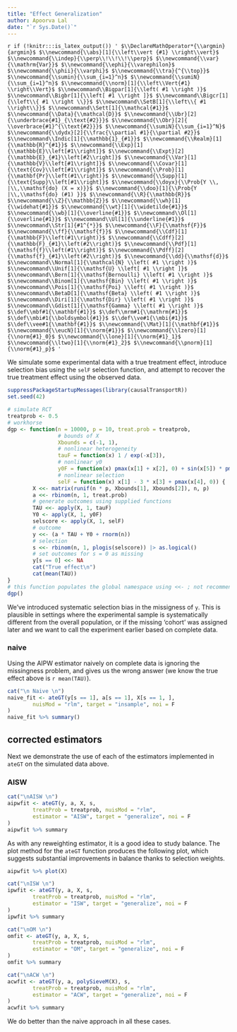 ```yaml
---
title: "Effect Generalization"
author: Apoorva Lal
date: "`r Sys.Date()`"
---
```


<!--- For HTML renders - selection from math_shortcuts.tex --->
`r if (!knitr:::is_latex_output()) '
$\\DeclareMathOperator*{\\argmin}{argmin}$
$\\newcommand{\\abs}[1]{\\left\\vert {#1} \\right\\vert}$
$\\newcommand{\\indep}{\\perp\\!\\!\\!\\perp}$
$\\newcommand{\\var}{\\mathrm{Var}}$
$\\newcommand{\\ephi}{\\varephilon}$
$\\newcommand{\\phii}{\\varphi}$
$\\newcommand{\\tra}{^{\\top}}$
$\\newcommand{\\sumin}{\\sum_{i=1}^n}$
$\\newcommand{\\sumiN}{\\sum_{i=1}^n}$
$\\newcommand{\\norm}[1]{\\left\\Vert{#1} \\right\\Vert}$
$\\newcommand\\Bigpar[1]{\\left( #1 \\right )}$
$\\newcommand\\Bigbr[1]{\\left[ #1 \\right ]}$
$\\newcommand\\Bigcr[1]{\\left\\{ #1 \\right \\}}$
$\\newcommand\\SetB[1]{\\left\\{ #1 \\right\\}}$
$\\newcommand\\Sett[1]{\\mathcal{#1}}$
$\\newcommand{\\Data}{\\mathcal{D}}$
$\\newcommand{\\Ubr}[2]{\\underbrace{#1}_{\\text{#2}}}$
$\\newcommand{\\Obr}[2]{ \\overbrace{#1}^{\\text{#2}}}$
$\\newcommand{\\sumiN}{\\sum_{i=1}^N}$
$\\newcommand{\\dydx}[2]{\\frac{\\partial #1}{\\partial #2}}$
$\\newcommand\\Indic[1]{\\mathbb{1}_{#1}}$
$\\newcommand{\\Realm}[1]{\\mathbb{R}^{#1}}$
$\\newcommand{\\Exp}[1]{\\mathbb{E}\\left[#1\\right]}$
$\\newcommand{\\Expt}[2]{\\mathbb{E}_{#1}\\left[#2\\right]}$
$\\newcommand{\\Var}[1]{\\mathbb{V}\\left[#1\\right]}$
$\\newcommand{\\Covar}[1]{\\text{Cov}\\left[#1\\right]}$
$\\newcommand{\\Prob}[1]{\\mathbf{Pr}\\left(#1\\right)}$
$\\newcommand{\\Supp}[1]{\\text{Supp}\\left[#1\\right]}$
$\\newcommand{\\doyx}{\\Prob{Y \\, |\\,\\mathsf{do} (X = x)}}$
$\\newcommand{\\doo}[1]{\\Prob{Y |\\,\\mathsf{do} (#1) }}$
$\\newcommand{\\R}{\\mathbb{R}}$
$\\newcommand{\\Z}{\\mathbb{Z}}$
$\\newcommand{\\wh}[1]{\\widehat{#1}}$
$\\newcommand{\\wt}[1]{\\widetilde{#1}}$
$\\newcommand{\\wb}[1]{\\overline{#1}}$
$\\newcommand\\Ol[1]{\\overline{#1}}$
$\\newcommand\\Ul[1]{\\underline{#1}}$
$\\newcommand\\Str[1]{#1^{*}}$
$\\newcommand{\\F}{\\mathsf{F}}$
$\\newcommand{\\ff}{\\mathsf{f}}$
$\\newcommand{\\Cdf}[1]{\\mathbb{F}\\left(#1\\right)}$
$\\newcommand{\\Cdff}[2]{\\mathbb{F}_{#1}\\left(#2\\right)}$
$\\newcommand{\\Pdf}[1]{\\mathsf{f}\\left(#1\\right)}$
$\\newcommand{\\Pdff}[2]{\\mathsf{f}_{#1}\\left(#2\\right)}$
$\\newcommand{\\dd}{\\mathsf{d}}$
$\\newcommand\\Normal[1]{\\mathcal{N} \\left( #1 \\right )}$
$\\newcommand\\Unif[1]{\\mathsf{U} \\left[ #1 \\right ]}$
$\\newcommand\\Bern[1]{\\mathsf{Bernoulli} \\left( #1 \\right )}$
$\\newcommand\\Binom[1]{\\mathsf{Bin} \\left( #1 \\right )}$
$\\newcommand\\Pois[1]{\\mathsf{Poi} \\left( #1 \\right )}$
$\\newcommand\\BetaD[1]{\\mathsf{Beta} \\left( #1 \\right )}$
$\\newcommand\\Diri[1]{\\mathsf{Dir} \\left( #1 \\right )}$
$\\newcommand\\Gdist[1]{\\mathsf{Gamma} \\left( #1 \\right )}$
$\\def\\mbf#1{\\mathbf{#1}}$
$\\def\\mrm#1{\\mathrm{#1}}$
$\\def\\mbi#1{\\boldsymbol{#1}}$
$\\def\\ve#1{\\mbi{#1}}$
$\\def\\vee#1{\\mathbf{#1}}$
$\\newcommand{\\Mat}[1]{\\mathbf{#1}}$
$\\newcommand{\\eucN}[1]{\\norm{#1}}$
$\\newcommand{\\lzero}[1]{\\norm{#1}_0}$
$\\newcommand{\\lone}[1]{\\norm{#1}_1}$
$\\newcommand{\\ltwo}[1]{\\norm{#1}_2}$
$\\newcommand{\\pnorm}[1]{\\norm{#1}_p}$
'`


We simulate some experimental data with a true treatment
effect, introduce selection bias using the `selF` selection function,
and attempt to recover the true treatment effect using the observed data.

```r
suppressPackageStartupMessages(library(causalTransportR))
set.seed(42)

# simulate RCT
treatprob <- 0.5
# workhorse
dgp <- function(n = 10000, p = 10, treat.prob = treatprob,
                # bounds of X
                Xbounds = c(-1, 1),
                # nonlinear heterogeneity
                tauF = function(x) 1 / exp(-x[3]),
                # nonlinear y0
                y0F = function(x) pmax(x[1] + x[2], 0) + sin(x[5]) * pmax(x[7], 0.5),
                # nonlinear selection
                selF = function(x) x[1] - 3 * x[3] + pmax(x[4], 0)) {
        X <<- matrix(runif(n * p, Xbounds[1], Xbounds[2]), n, p)
        a <<- rbinom(n, 1, treat.prob)
        # generate outcomes using supplied functions
        TAU <<- apply(X, 1, tauF)
        Y0 <- apply(X, 1, y0F)
        selscore <- apply(X, 1, selF)
        # outcome
        y <<- (a * TAU + Y0 + rnorm(n))
        # selection
        s <<- rbinom(n, 1, plogis(selscore)) |> as.logical()
        # set outcomes for s = 0 as missing
        y[s == 0] <<- NA
        cat("True effect\n")
        cat(mean(TAU))
}
# this function populates the global namespace using <<- ; not recommended for real use
dgp()

```

We've introduced systematic selection bias in the missigness of `y`. This is plausible in settings where the experimental sample is systematically different from the overall population, or if the missing 'cohort' was assigned later and we want to call the experiment earlier based on complete data.

### naive

Using the AIPW estimator naively on complete data is ignoring the missingness problem, and gives us the wrong answer (we know the true effect above is `r mean(TAU)`).

```r
cat("\n Naive \n")
naive_fit <- ateGT(y[s == 1], a[s == 1], X[s == 1, ],
        nuisMod = "rlm", target = "insample", noi = F
)
naive_fit %>% summary()
```

## corrected estimators

Next we demonstrate the use of each of the estimators implemented in
`ateGT` on the simulated data above.

### AISW

```r
cat("\nAISW \n")
aipwfit <- ateGT(y, a, X, s,
        treatProb = treatprob, nuisMod = "rlm",
        estimator = "AISW", target = "generalize", noi = F
)
aipwfit %>% summary
```

As with any reweighting estimator, it is a good idea to study balance. The
plot method for the `ateGT` function produces the following plot, which suggests
substantial improvements in balance thanks to selection weights.

```r
aipwfit %>% plot(X)
```


```r

cat("\nISW \n")
ipwfit <- ateGT(y, a, X, s,
        treatProb = treatprob, nuisMod = "rlm",
        estimator = "ISW", target = "generalize", noi = F
)
ipwfit %>% summary
```

```r

cat("\nOM \n")
omfit <- ateGT(y, a, X, s,
        treatProb = treatprob, nuisMod = "rlm",
        estimator = "OM", target = "generalize", noi = F
)
omfit %>% summary

```

```r

cat("\nACW \n")
acwfit <- ateGT(y, a, polySieveM(X), s,
        treatProb = treatprob, nuisMod = "rlm",
        estimator = "ACW", target = "generalize", noi = F
)
acwfit %>% summary

```

We do better than the naive approach in all these cases.
